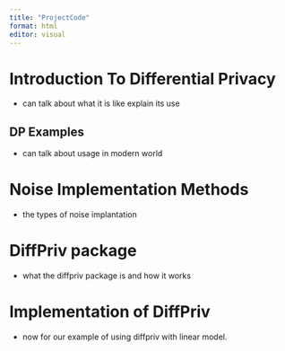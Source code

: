 ```yaml
---
title: "ProjectCode"
format: html
editor: visual
---
```


# Introduction To Differential Privacy

-   can talk about what it is like explain its use

## DP Examples

-   can talk about usage in modern world

# Noise Implementation Methods

-   the types of noise implantation

# DiffPriv package

-   what the diffpriv package is and how it works

# Implementation of DiffPriv

-   now for our example of using diffpriv with linear model.
